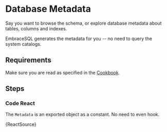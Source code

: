 
# Database Metadata

Say you want to browse the schema, or explore database metadata about
tables, columns and indexes.

EmbraceSQL generates the metadata for you -- no need to query the system
catalogs.


## Requirements

Make sure you are read as specified in the [Cookbook](./).

## Steps


### Code React

The `Metadata` is an exported object as a constant. No need to even hook.

<CodeBlock language="tsx" title="src/app/by_index/page.tsx" >
  {ReactSource}
</CodeBlock>